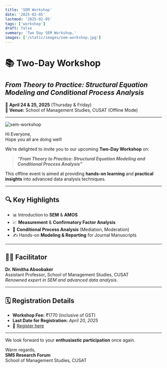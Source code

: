 ```yaml
---
title: 'SEM Workshop'
date: '2025-02-05'
lastmod: '2025-02-05'
tags: ['workshop']
draft: false
summary: 'Two Day SEM Workshop.'
images: ['/static/images/sem-workshop.jpg']
---
```


# 📚 Two-Day Workshop

## _From Theory to Practice: Structural Equation Modeling and Conditional Process Analysis_

📅 **April 24 & 25, 2025** (Thursday & Friday)  
🏫 **Venue:** School of Management Studies, CUSAT (Offline Mode)

---

![sem-workshop](/static/images/sem-workshop.jpg)

Hi Everyone,  
Hope you all are doing well!

We’re delighted to invite you to our upcoming **Two-Day Workshop** on:

> _**“From Theory to Practice: Structural Equation Modeling and Conditional Process Analysis”**_

This offline event is aimed at providing **hands-on learning** and **practical insights** into advanced data analysis techniques.

---

## 🔍 Key Highlights

- 📊 Introduction to **SEM** & **AMOS**
- 📈 **Measurement** & **Confirmatory Factor Analysis**
- 🔄 **Conditional Process Analysis** (Mediation, Moderation)
- ✍️ Hands-on **Modeling & Reporting** for Journal Manuscripts

---

## 👩‍🏫 Facilitator

**Dr. Nimitha Aboobaker**  
Assistant Professor, School of Management Studies, CUSAT  
_Renowned expert in SEM and advanced data analysis._

---

## 🗓️ Registration Details

- **Workshop Fee:** ₹1770 (inclusive of GST)
- **Last Date for Registration:** _April 20, 2025_
- 🔗 [Register here](https://forms.gle/Fb3oYUZ3s4MSrCzT7)

---

We look forward to your **enthusiastic participation** once again.

Warm regards,  
**SMS Research Forum**  
School of Management Studies, CUSAT
